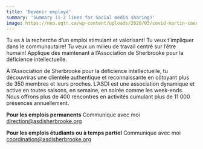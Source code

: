 ```yaml
---
title: 'Devenir employé'
summary: 'Summary (1-2 lines for Social media sharing)'
image: https://neo.uqtr.ca/wp-content/uploads/2020/03/covid-martin-caouette-uqtr.jpg
---
```


Tu es à la recherche d’un emploi stimulant et valorisant! Tu veux t’impliquer dans le communautaire! Tu veux un milieu de travail centré sur l’être humain! Applique dès maintenant à l’Association de Sherbrooke pour la déficience intellectuelle.

À l’Association de Sherbrooke pour la déficience intellectuelle, tu découvriras une clientèle authentique et reconnaissante en côtoyant plus de 350 membres et leurs proches. L’ASDI est une association dynamique et active en toutes saisons, en semaine, en soirée comme les week-ends. Nous offrons plus de 400 rencontres en activités cumulant plus de 11 000 présences annuellement.

**Pour les emplois permanents**
Communique avec moi
[direction@asdisherbrooke.org](mailto:direction@asdisherbrooke.org)

**Pour les emplois étudiants ou à temps partiel**
Communique avec moi
[coordination@asdisherbrooke.org](mailto:coordination@asdisherbrooke.org)
